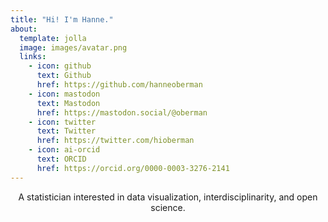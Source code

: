 ```yaml
---
title: "Hi! I'm Hanne."
about:
  template: jolla
  image: images/avatar.png
  links:
    - icon: github
      text: Github
      href: https://github.com/hanneoberman
    - icon: mastodon
      text: Mastodon
      href: https://mastodon.social/@oberman
    - icon: twitter
      text: Twitter
      href: https://twitter.com/hioberman
    - icon: ai-orcid
      text: ORCID
      href: https://orcid.org/0000-0003-3276-2141
---
```


<link rel="stylesheet" href="https://cdn.jsdelivr.net/gh/jpswalsh/academicons@1/css/academicons.min.css">

<center>

<!-- ![](images/avatar.png){width=40%}{.border fig-alt="ALT text here"} -->

<!-- <h1></h1> -->

A statistician interested in data visualization, interdisciplinarity, and open science.

</center>
